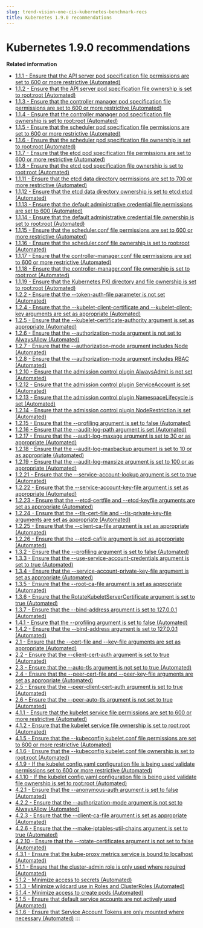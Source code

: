 ```yaml
---
slug: trend-vision-one-cis-kubernetes-benchmark-recs
title: Kubernetes 1.9.0 recommendations
---
```

# Kubernetes 1.9.0 recommendations

**Related information**

- [1.1.1 - Ensure that the API server pod specification file permissions are set to 600 or more restrictive (Automated)](1-1-1.mdx)
- [1.1.2 - Ensure that the API server pod specification file ownership is set to root:root (Automated)](1-1-2.mdx)
- [1.1.3 - Ensure that the controller manager pod specification file permissions are set to 600 or more restrictive (Automated)](1-1-3.mdx)
- [1.1.4 - Ensure that the controller manager pod specification file ownership is set to root:root (Automated)](1-1-4.mdx)
- [1.1.5 - Ensure that the scheduler pod specification file permissions are set to 600 or more restrictive (Automated)](1-1-5.mdx)
- [1.1.6 - Ensure that the scheduler pod specification file ownership is set to root:root (Automated)](1-1-6.mdx)
- [1.1.7 - Ensure that the etcd pod specification file permissions are set to 600 or more restrictive (Automated)](1-1-7.mdx)
- [1.1.8 - Ensure that the etcd pod specification file ownership is set to root:root (Automated)](1-1-8.mdx)
- [1.1.11 - Ensure that the etcd data directory permissions are set to 700 or more restrictive (Automated)](1-1-11.mdx)
- [1.1.12 - Ensure that the etcd data directory ownership is set to etcd:etcd (Automated)](1-1-12.mdx)
- [1.1.13 - Ensure that the default administrative credential file permissions are set to 600 (Automated)](1-1-13.mdx)
- [1.1.14 - Ensure that the default administrative credential file ownership is set to root:root (Automated)](1-1-14.mdx)
- [1.1.15 - Ensure that the scheduler.conf file permissions are set to 600 or more restrictive (Automated)](1-1-15.mdx)
- [1.1.16 - Ensure that the scheduler.conf file ownership is set to root:root (Automated)](1-1-16.mdx)
- [1.1.17 - Ensure that the controller-manager.conf file permissions are set to 600 or more restrictive (Automated)](1-1-17.mdx)
- [1.1.18 - Ensure that the controller-manager.conf file ownership is set to root:root (Automated)](1-1-18.mdx)
- [1.1.19 - Ensure that the Kubernetes PKI directory and file ownership is set to root:root (Automated)](1-1-19.mdx)
- [1.2.2 - Ensure that the --token-auth-file parameter is not set (Automated)](1-2-2.mdx)
- [1.2.4 - Ensure that the --kubelet-client-certificate and --kubelet-client-key arguments are set as appropriate (Automated)](1-2-4.mdx)
- [1.2.5 - Ensure that the --kubelet-certificate-authority argument is set as appropriate (Automated)](1-2-5.mdx)
- [1.2.6 - Ensure that the --authorization-mode argument is not set to AlwaysAllow (Automated)](1-2-6.mdx)
- [1.2.7 - Ensure that the --authorization-mode argument includes Node (Automated)](1-2-7.mdx)
- [1.2.8 - Ensure that the --authorization-mode argument includes RBAC (Automated)](1-2-8.mdx)
- [1.2.10 - Ensure that the admission control plugin AlwaysAdmit is not set (Automated)](1-2-10.mdx)
- [1.2.12 - Ensure that the admission control plugin ServiceAccount is set (Automated)](1-2-12.mdx)
- [1.2.13 - Ensure that the admission control plugin NamespaceLifecycle is set (Automated)](1-2-13.mdx)
- [1.2.14 - Ensure that the admission control plugin NodeRestriction is set (Automated)](1-2-14.mdx)
- [1.2.15 - Ensure that the --profiling argument is set to false (Automated)](1-2-15.mdx)
- [1.2.16 - Ensure that the --audit-log-path argument is set (Automated)](1-2-16.mdx)
- [1.2.17 - Ensure that the --audit-log-maxage argument is set to 30 or as appropriate (Automated)](1-2-17.mdx)
- [1.2.18 - Ensure that the --audit-log-maxbackup argument is set to 10 or as appropriate (Automated)](1-2-18.mdx)
- [1.2.19 - Ensure that the --audit-log-maxsize argument is set to 100 or as appropriate (Automated)](1-2-19.mdx)
- [1.2.21 - Ensure that the --service-account-lookup argument is set to true (Automated)](1-2-21.mdx)
- [1.2.22 - Ensure that the --service-account-key-file argument is set as appropriate (Automated)](1-2-22.mdx)
- [1.2.23 - Ensure that the --etcd-certfile and --etcd-keyfile arguments are set as appropriate (Automated)](1-2-23.mdx)
- [1.2.24 - Ensure that the --tls-cert-file and --tls-private-key-file arguments are set as appropriate (Automated)](1-2-24.mdx)
- [1.2.25 - Ensure that the --client-ca-file argument is set as appropriate (Automated)](1-2-25.mdx)
- [1.2.26 - Ensure that the --etcd-cafile argument is set as appropriate (Automated)](1-2-26.mdx)
- [1.3.2 - Ensure that the --profiling argument is set to false (Automated)](1-3-2.mdx)
- [1.3.3 - Ensure that the --use-service-account-credentials argument is set to true (Automated)](1-3-3.mdx)
- [1.3.4 - Ensure that the --service-account-private-key-file argument is set as appropriate (Automated)](1-3-4.mdx)
- [1.3.5 - Ensure that the --root-ca-file argument is set as appropriate (Automated)](1-3-5.mdx)
- [1.3.6 - Ensure that the RotateKubeletServerCertificate argument is set to true (Automated)](1-3-6.mdx)
- [1.3.7 - Ensure that the --bind-address argument is set to 127.0.0.1 (Automated)](1-3-7.mdx)
- [1.4.1 - Ensure that the --profiling argument is set to false (Automated)](1-4-1.mdx)
- [1.4.2 - Ensure that the --bind-address argument is set to 127.0.0.1 (Automated)](1-4-2.mdx)
- [2.1 - Ensure that the --cert-file and --key-file arguments are set as appropriate (Automated)](2-1.mdx)
- [2.2 - Ensure that the --client-cert-auth argument is set to true (Automated)](2-2.mdx)
- [2.3 - Ensure that the --auto-tls argument is not set to true (Automated)](2-3.mdx)
- [2.4 - Ensure that the --peer-cert-file and --peer-key-file arguments are set as appropriate (Automated)](2-4.mdx)
- [2.5 - Ensure that the --peer-client-cert-auth argument is set to true (Automated)](2-5.mdx)
- [2.6 - Ensure that the --peer-auto-tls argument is not set to true (Automated)](2-6.mdx)
- [4.1.1 - Ensure that the kubelet service file permissions are set to 600 or more restrictive (Automated)](4-1-1.mdx)
- [4.1.2 - Ensure that the kubelet service file ownership is set to root:root (Automated)](4-1-2.mdx)
- [4.1.5 - Ensure that the --kubeconfig kubelet.conf file permissions are set to 600 or more restrictive (Automated)](4-1-5.mdx)
- [4.1.6 - Ensure that the --kubeconfig kubelet.conf file ownership is set to root:root (Automated)](4-1-6.mdx)
- [4.1.9 - If the kubelet config.yaml configuration file is being used validate permissions set to 600 or more restrictive (Automated)](4-1-9.mdx)
- [4.1.10 - If the kubelet config.yaml configuration file is being used validate file ownership is set to root:root (Automated)](4-1-10.mdx)
- [4.2.1 - Ensure that the --anonymous-auth argument is set to false (Automated)](4-2-1.mdx)
- [4.2.2 - Ensure that the --authorization-mode argument is not set to AlwaysAllow (Automated)](4-2-2.mdx)
- [4.2.3 - Ensure that the --client-ca-file argument is set as appropriate (Automated)](4-2-3.mdx)
- [4.2.6 - Ensure that the --make-iptables-util-chains argument is set to true (Automated)](4-2-6.mdx)
- [4.2.10 - Ensure that the --rotate-certificates argument is not set to false (Automated)](4-2-10.mdx)
- [4.3.1 - Ensure that the kube-proxy metrics service is bound to localhost (Automated)](4-3-1.mdx)
- [5.1.1 - Ensure that the cluster-admin role is only used where required (Automated)](5-1-1.mdx)
- [5.1.2 - Minimize access to secrets (Automated)](5-1-2.mdx)
- [5.1.3 - Minimize wildcard use in Roles and ClusterRoles (Automated)](5-1-3.mdx)
- [5.1.4 - Minimize access to create pods (Automated)](5-1-4.mdx)
- [5.1.5 - Ensure that default service accounts are not actively used (Automated)](5-1-5.mdx)
- [5.1.6 - Ensure that Service Account Tokens are only mounted where necessary (Automated)](5-1-6.mdx)
:::
